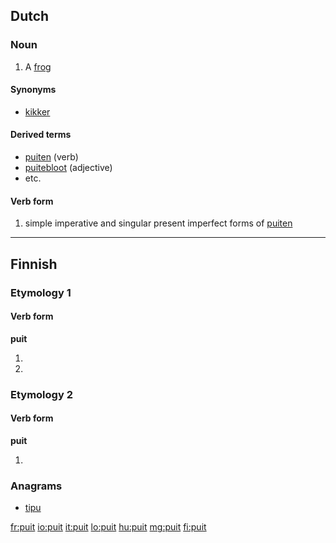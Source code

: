 ==Dutch==

===Noun===
{{nl-noun|m|puiten|puitje}}

# {{archaic|dialectal}} A [[frog]]

====Synonyms====
* [[kikker]] {{m}}

====Derived terms====
* [[puiten]] (verb)
* [[puitebloot]] (adjective)
* etc.

====Verb form====
# simple imperative and singular present imperfect forms of [[puiten]]

----

==Finnish==

===Etymology 1===

====Verb form====
'''puit'''

# {{fi-form of|type=verb|pr=second-person|pl=singular|mood=indicative|tense=present|[[puida]]}}
# {{fi-form of|type=verb|pr=second-person|pl=singular|mood=indicative|tense=past|[[puida]]}}

===Etymology 2===

====Verb form====
'''puit'''

# {{fi-form of|type=verb|pr=second-person|pl=singular|mood=indicative|tense=past|[[pukea]]}}

===Anagrams===
* [[tipu]]

[[fr:puit]]
[[io:puit]]
[[it:puit]]
[[lo:puit]]
[[hu:puit]]
[[mg:puit]]
[[fi:puit]]